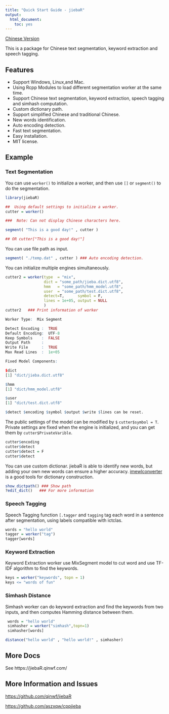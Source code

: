 ```yaml
---
title: "Quick Start Guide - jiebaR"
output: 
  html_document:
    toc: yes
---
```

<!--
%\VignetteEngine{knitr::rmarkdown}
%\VignetteIndexEntry{Quick Start Guide}
  \usepackage[utf8]{inputenc}
-->

[Chinese Version]

This is a package for Chinese text segmentation, keyword extraction
and speech tagging. 

## Features

+ Support Windows, Linux,and Mac.
+ Using Rcpp Modules to load different segmentation worker at the same time.
+ Support Chinese text segmentation, keyword extraction, speech tagging and simhash computation.
+ Custom dictionary path.
+ Support simplified Chinese and traditional Chinese.
+ New words identification.
+ Auto encoding detection.
+ Fast text segmentation.
+ Easy installation.
+ MIT license.

## Example

### Text Segmentation

You can use `worker()` to initialize a worker, and then use `[]` or `segment()` to do the segmentation.

```r
library(jiebaR)

##  Using default settings to initialize a worker.
cutter = worker()

###  Note: Can not display Chinese characters here.

segment( "This is a good day!" , cutter )

## OR cutter["This is a good day!"]

```

You can use file path as input.

```r
segment( "./temp.dat" , cutter ) ### Auto encoding detection.
```

You can initialize multiple engines simultaneously.

```r
cutter2 = worker(type  = "mix", 
                 dict = "some_path/jieba.dict.utf8",
                 hmm   = "some_path/hmm_model.utf8",  
                 user  = "some_path/test.dict.utf8",
                 detect=T,      symbol = F,
                 lines = 1e+05, output = NULL
                 ) 
cutter2   ### Print information of worker
```

```r
Worker Type:  Mix Segment

Detect Encoding :  TRUE
Default Encoding:  UTF-8
Keep Symbols    :  FALSE
Output Path     :  
Write File      :  TRUE
Max Read Lines  :  1e+05

Fixed Model Components:  

$dict
[1] "dict/jieba.dict.utf8"

$hmm
[1] "dict/hmm_model.utf8"

$user
[1] "dict/test.dict.utf8"

$detect $encoding $symbol $output $write $lines can be reset.
```

The public settings of the model can be modified by `$` `cutter$symbol = T`. Private settings are fixed when the engine is initialized, and you can get them by `cutter$PrivateVarible`.

```r
cutter$encoding
cutter$detect
cutter$detect = F
cutter$detect
```

You can use custom dictionar. jiebaR is able to identify new words, but adding your own new words can ensure a higher accuracy. [imewlconverter] is a good tools for dictionary construction.

```r
show_dictpath() ### Show path
?edit_dict()   ### For more information
```

### Speech Tagging

Speech Tagging function `[.tagger` and `tagging` tag each word in a sentence after segmentation, using labels compatible with ictclas.

```r
words = "hello world"
tagger = worker("tag")
tagger[words]
```

### Keyword Extraction

Keyword Extraction worker use MixSegment model to cut word and use 
 TF-IDF algorithm to find the keywords.

```r
keys = worker("keywords", topn = 1)
keys <= "words of fun"
```

### Simhash Distance

Simhash worker can do keyword extraction and find 
the keywords from two inputs, and then computes Hamming distance between them.

```r
 words = "hello world"
 simhasher = worker("simhash",topn=1)
 simhasher[words]
```

```r
distance("hello world" , "hello world!" , simhasher)
```

## More Docs

See https://jiebaR.qinwf.com/

## More Information and Issues
[https://github.com/qinwf/jiebaR](https://github.com/qinwf/jiebaR)

[https://github.com/aszxqw/cppjieba](https://github.com/aszxqw/cppjieba)

[Chinese Version]:https://github.com/qinwf/jiebaR
[imewlconverter]:https://github.com/studyzy/imewlconverter
